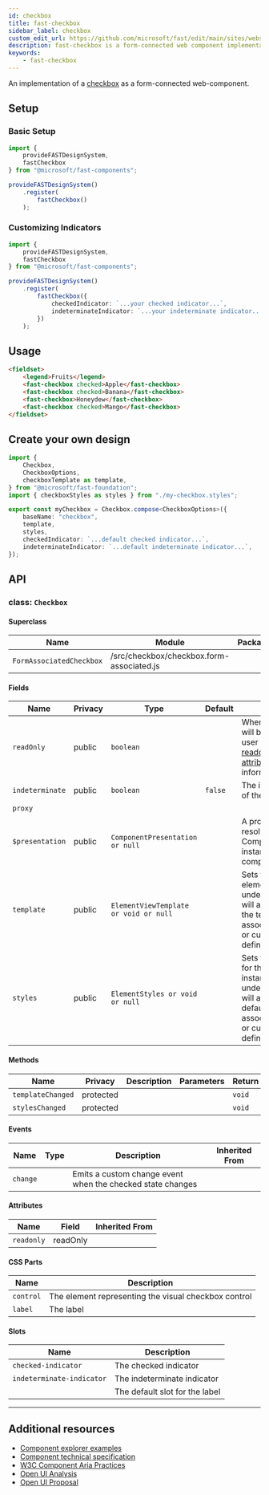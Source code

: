 ```yaml
---
id: checkbox
title: fast-checkbox
sidebar_label: checkbox
custom_edit_url: https://github.com/microsoft/fast/edit/main/sites/website/versioned_docs/version-legacy/components/fast-checkbox.mdx
description: fast-checkbox is a form-connected web component implementation of a checkbox.
keywords:
    - fast-checkbox
---
```


An implementation of a [checkbox](https://developer.mozilla.org/en-US/docs/Web/HTML/Element/Input/checkbox) as a form-connected web-component.

## Setup

### Basic Setup

```ts
import {
    provideFASTDesignSystem,
    fastCheckbox
} from "@microsoft/fast-components";

provideFASTDesignSystem()
    .register(
        fastCheckbox()
    );
```

### Customizing Indicators

```ts
import {
    provideFASTDesignSystem,
    fastCheckbox
} from "@microsoft/fast-components";

provideFASTDesignSystem()
    .register(
        fastCheckbox({
            checkedIndicator: `...your checked indicator...`,
            indeterminateIndicator: `...your indeterminate indicator...`,
        })
    );
```

## Usage

```html live
<fieldset>
    <legend>Fruits</legend>
    <fast-checkbox checked>Apple</fast-checkbox>
    <fast-checkbox checked>Banana</fast-checkbox>
    <fast-checkbox>Honeydew</fast-checkbox>
    <fast-checkbox checked>Mango</fast-checkbox>
</fieldset>
```

## Create your own design

```ts
import {
    Checkbox,
    CheckboxOptions,
    checkboxTemplate as template,
} from "@microsoft/fast-foundation";
import { checkboxStyles as styles } from "./my-checkbox.styles";

export const myCheckbox = Checkbox.compose<CheckboxOptions>({
    baseName: "checkbox",
    template,
    styles,
    checkedIndicator: `...default checked indicator...`,
    indeterminateIndicator: `...default indeterminate indicator...`,
});
```

## API



### class: `Checkbox`

#### Superclass

| Name                     | Module                                    | Package |
| ------------------------ | ----------------------------------------- | ------- |
| `FormAssociatedCheckbox` | /src/checkbox/checkbox.form-associated.js |         |

#### Fields

| Name            | Privacy | Type                                  | Default | Description                                                                                                                                                                                 | Inherited From         |
| --------------- | ------- | ------------------------------------- | ------- | ------------------------------------------------------------------------------------------------------------------------------------------------------------------------------------------- | ---------------------- |
| `readOnly`      | public  | `boolean`                             |         | When true, the control will be immutable by user interaction. See [readonly HTML attribute](https://developer.mozilla.org/en-US/docs/Web/HTML/Attributes/readonly) for more information. |                        |
| `indeterminate` | public  | `boolean`                             | `false` | The indeterminate state of the control                                                                                                                                                      |                        |
| `proxy`         |         |                                       |         |                                                                                                                                                                                             | FormAssociatedCheckbox |
| `$presentation` | public  | `ComponentPresentation or null`       |         | A property which resolves the ComponentPresentation instance for the current component.                                                                                                     | FoundationElement      |
| `template`      | public  | `ElementViewTemplate or void or null` |         | Sets the template of the element instance. When undefined, the element will attempt to resolve the template from the associated presentation or custom element definition.                  | FoundationElement      |
| `styles`        | public  | `ElementStyles or void or null`       |         | Sets the default styles for the element instance. When undefined, the element will attempt to resolve default styles from the associated presentation or custom element definition.         | FoundationElement      |

#### Methods

| Name              | Privacy   | Description | Parameters | Return | Inherited From    |
| ----------------- | --------- | ----------- | ---------- | ------ | ----------------- |
| `templateChanged` | protected |             |            | `void` | FoundationElement |
| `stylesChanged`   | protected |             |            | `void` | FoundationElement |

#### Events

| Name     | Type | Description                                                | Inherited From |
| -------- | ---- | ---------------------------------------------------------- | -------------- |
| `change` |      | Emits a custom change event when the checked state changes |                |

#### Attributes

| Name       | Field    | Inherited From |
| ---------- | -------- | -------------- |
| `readonly` | readOnly |                |

#### CSS Parts

| Name      | Description                                          |
| --------- | ---------------------------------------------------- |
| `control` | The element representing the visual checkbox control |
| `label`   | The label                                            |

#### Slots

| Name                      | Description                    |
| ------------------------- | ------------------------------ |
| `checked-indicator`       | The checked indicator          |
| `indeterminate-indicator` | The indeterminate indicator    |
|                           | The default slot for the label |

<hr/>


## Additional resources

* [Component explorer examples](https://explore.fast.design/components/fast-checkbox)
* [Component technical specification](https://github.com/microsoft/fast/tree/archives/fast-foundation-3/packages/web-components/fast-foundation/src/checkbox/checkbox.spec.md)
* [W3C Component Aria Practices](https://w3c.github.io/aria-practices/#checkbox)
* [Open UI Analysis](https://open-ui.org/components/checkbox.research)
* [Open UI Proposal](https://open-ui.org/components/checkbox)
